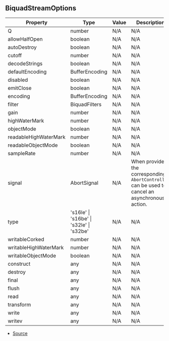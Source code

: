 ## BiquadStreamOptions

| Property | Type | Value | Description |
| ----------- | ----------- | ----------- | ----------- |
| Q | number | N/A | N/A |
| allowHalfOpen | boolean | N/A | N/A |
| autoDestroy | boolean | N/A | N/A |
| cutoff | number | N/A | N/A |
| decodeStrings | boolean | N/A | N/A |
| defaultEncoding | BufferEncoding | N/A | N/A |
| disabled | boolean | N/A | N/A |
| emitClose | boolean | N/A | N/A |
| encoding | BufferEncoding | N/A | N/A |
| filter | BiquadFilters | N/A | N/A |
| gain | number | N/A | N/A |
| highWaterMark | number | N/A | N/A |
| objectMode | boolean | N/A | N/A |
| readableHighWaterMark | number | N/A | N/A |
| readableObjectMode | boolean | N/A | N/A |
| sampleRate | number | N/A | N/A |
| signal | AbortSignal | N/A | When provided the corresponding `AbortController` can be used to cancel an asynchronous action. |
| type | 's16le' \| 's16be' \| 's32le' \| 's32be' | N/A | N/A |
| writableCorked | number | N/A | N/A |
| writableHighWaterMark | number | N/A | N/A |
| writableObjectMode | boolean | N/A | N/A |
| construct | any | N/A | N/A |
| destroy | any | N/A | N/A |
| final | any | N/A | N/A |
| flush | any | N/A | N/A |
| read | any | N/A | N/A |
| transform | any | N/A | N/A |
| write | any | N/A | N/A |
| writev | any | N/A | N/A |


- [Source](https://github.com/Androz2091/discord-player/blob/5a3437b/packages/equalizer/src/biquad/BiquadStream.ts#L6)
